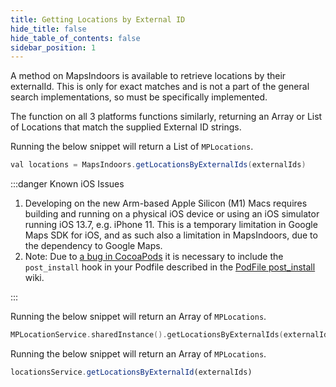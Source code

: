 ```yaml
---
title: Getting Locations by External ID
hide_title: false
hide_table_of_contents: false
sidebar_position: 1
---
```



A method on MapsIndoors is available to retrieve locations by their externalId. This is only for exact matches and is not a part of the general search implementations, so must be specifically implemented.

The function on all 3 platforms functions similarly, returning an Array or List of Locations that match the supplied External ID strings.

<Tabs groupId="various-external-id-search">
<TabItem value="android" label="Android" default>

Running the below snippet will return a List of `MPLocations`.

```java
val locations = MapsIndoors.getLocationsByExternalIds(externalIds)
```

</TabItem>
<TabItem value="ios" label="iOS">

:::danger Known iOS Issues

1. Developing on the new Arm-based Apple Silicon (M1) Macs requires building and running on a physical iOS device or using an iOS simulator running iOS 13.7, e.g. iPhone 11. This is a temporary limitation in Google Maps SDK for iOS, and as such also a limitation in MapsIndoors, due to the dependency to Google Maps.
1. Note: Due to [a bug in CocoaPods](https://github.com/CocoaPods/CocoaPods/issues/7155) it is necessary to include the `post_install` hook in your Podfile described in the [PodFile post_install](https://github.com/MapsIndoors/MapsIndoorsIOS/wiki/Podfile-post_install) wiki.

:::

Running the below snippet will return an Array of `MPLocations`.

```swift
MPLocationService.sharedInstance().getLocationsByExternalIds(externalIds)
```

</TabItem>
<TabItem value="web" label="Web" default>

Running the below snippet will return an Array of `MPLocations`.

```js
locationsService.getLocationsByExternalId(externalIds)
```

</TabItem>
</Tabs>
